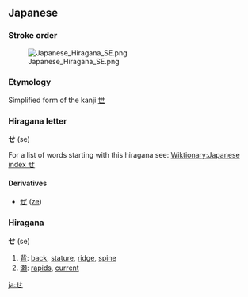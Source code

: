 == Japanese ==
===Stroke order===
[[Image:Japanese Hiragana SE.png]]
===Etymology===
Simplified form of the kanji [[世]]

===Hiragana letter===
'''せ''' (se)

For a list of words starting with this hiragana see: [[Wiktionary:Japanese index せ]]

==== Derivatives ====

* [[ぜ]] ([[ze]])

===Hiragana===
'''せ''' (se)

# [[背]]: [[back]], [[stature]], [[ridge]], [[spine]]
# [[瀬]]: [[rapids]], [[current]]

[[ja:せ]]